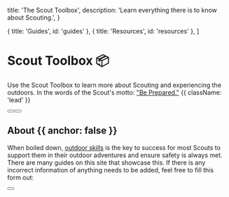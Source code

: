 

  title: 'The Scout Toolbox',
  description:
    'Learn everything there is to know about Scouting.',
}

  { title: 'Guides', id: 'guides' },
  { title: 'Resources', id: 'resources' },
]

<HeroPattern />

# Scout Toolbox 📦
Use the Scout Toolbox to learn more about Scouting and experiencing the outdoors. In the words of the Scout's motto: ["Be Prepared."](#) {{ className: 'lead' }}

<div className="not-prose mb-16 mt-6 flex gap-3">
  <Button href="/camping" arrow="right" children="Camping" />
  <Button href="/history" variant="outline" children="History of Scouting" />
</div>

## About {{ anchor: false }}
When boiled down, [outdoor skills](#) is the key to success for most Scouts to support them in their outdoor adventures and ensure safety is always met. There are many guides on this site that showcase this.
If there is any incorrect information of anything needs to be added, feel free to fill this form out:

<div className="not-prose">
  <Button
    href="https://docs.google.com/forms/d/e/1FAIpQLSclulXyblw5FqQIqtz1A1jKaWZDWwTmjeLCCfARfwHoXHOFSw/viewform"
    variant="text"
    arrow="right"
    children="Suggestion Box 📦"
  />
</div>

<Resources />

<Guides />